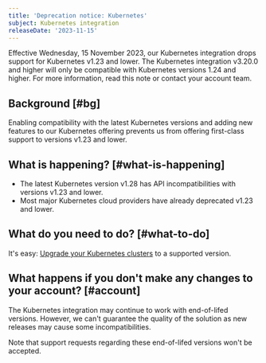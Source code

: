 ```yaml
---
title: 'Deprecation notice: Kubernetes'
subject: Kubernetes integration
releaseDate: '2023-11-15'
---
```


Effective Wednesday, 15 November 2023, our Kubernetes integration drops support for Kubernetes v1.23 and lower. The Kubernetes integration v3.20.0 and higher will only be compatible with Kubernetes versions 1.24 and higher. For more information, read this note or contact your account team.

## Background [#bg]

Enabling compatibility with the latest Kubernetes versions and adding new features to our Kubernetes offering prevents us from offering first-class support to versions v1.23 and lower.

## What is happening? [#what-is-happening]

* The latest Kubernetes version v1.28 has API incompatibilities with versions v1.23 and lower.
* Most major Kubernetes cloud providers have already deprecated v1.23 and lower.

## What do you need to do? [#what-to-do]

It's easy: [Upgrade your Kubernetes clusters](/docs/integrations/kubernetes-integration/installation/kubernetes-installation-configuration#update) to a supported version.

## What happens if you don't make any changes to your account? [#account]

The Kubernetes integration may continue to work with end-of-lifed versions. However, we can't guarantee the quality of the solution as new releases may cause some incompatibilities.

Note that support requests regarding these end-of-lifed versions won't be accepted.
